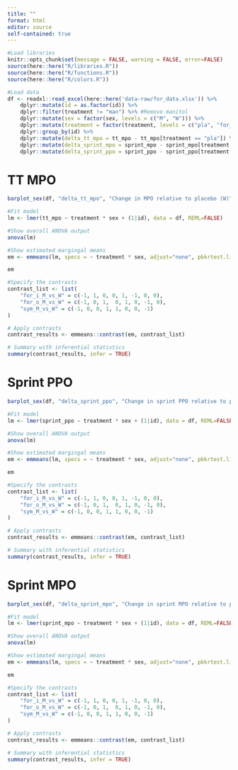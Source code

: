 ```yaml
---
title: ""
format: html
editor: source
self-contained: true
---
```



```r
#Load libraries
knitr::opts_chunk$set(message = FALSE, warning = FALSE, error=FALSE)
source(here::here("R/libraries.R"))
source(here::here("R/functions.R"))
source(here::here("R/colors.R"))
```


```r
#Load data
df <- readxl::read_excel(here::here('data-raw/for_data.xlsx')) %>% 
    dplyr::mutate(id = as.factor(id)) %>% 
    dplyr::filter(treatment != "man") %>% #Remove manitol
    dplyr::mutate(sex = factor(sex, levels = c("M", "W"))) %>%
    dplyr::mutate(treatment = factor(treatment, levels = c("pla", "for_i", "for_o", "sym", "man"))) %>%
    dplyr::group_by(id) %>% 
    dplyr::mutate(delta_tt_mpo = tt_mpo - tt_mpo[treatment == "pla"]) %>% 
    dplyr::mutate(delta_sprint_mpo = sprint_mpo - sprint_mpo[treatment == "pla"]) %>% 
    dplyr::mutate(delta_sprint_ppo = sprint_ppo - sprint_ppo[treatment == "pla"])

```

# TT MPO
```r
barplot_sex(df, "delta_tt_mpo", "Change in MPO relative to placebo (W)")
```

```r
#Fit model
lm <- lmer(tt_mpo ~ treatment * sex + (1|id), data = df, REML=FALSE)

#Show overall ANOVA output
anova(lm)

#Show estimated margingal means
em <- emmeans(lm, specs = ~ treatment * sex, adjust="none", pbkrtest.limit = 5000, lmerTest.limit = 5000)

em

#Specify the contrasts
contrast_list <- list(
    "for_i_M_vs_W" = c(-1, 1, 0, 0, 1, -1, 0, 0),
    "for_o_M_vs_W" = c(-1, 0, 1,  0, 1, 0, -1, 0),
    "sym_M_vs_W" = c(-1, 0, 0, 1, 1, 0, 0, -1)
)

# Apply contrasts
contrast_results <- emmeans::contrast(em, contrast_list)

# Summary with inferential statistics
summary(contrast_results, infer = TRUE)

```

# Sprint PPO
```r
barplot_sex(df, "delta_sprint_ppo", "Change in sprint PPO relative to placebo (W)")
```

```r
#Fit model
lm <- lmer(sprint_ppo ~ treatment * sex + (1|id), data = df, REML=FALSE)

#Show overall ANOVA output
anova(lm)

#Show estimated margingal means
em <- emmeans(lm, specs = ~ treatment * sex, adjust="none", pbkrtest.limit = 5000, lmerTest.limit = 5000)

em

#Specify the contrasts
contrast_list <- list(
    "for_i_M_vs_W" = c(-1, 1, 0, 0, 1, -1, 0, 0),
    "for_o_M_vs_W" = c(-1, 0, 1,  0, 1, 0, -1, 0),
    "sym_M_vs_W" = c(-1, 0, 0, 1, 1, 0, 0, -1)
)

# Apply contrasts
contrast_results <- emmeans::contrast(em, contrast_list)

# Summary with inferential statistics
summary(contrast_results, infer = TRUE)

```

# Sprint MPO
```r
barplot_sex(df, "delta_sprint_mpo", "Change in sprint MPO relative to placebo (W)")
```

```r
#Fit model
lm <- lmer(sprint_mpo ~ treatment * sex + (1|id), data = df, REML=FALSE)

#Show overall ANOVA output
anova(lm)

#Show estimated margingal means
em <- emmeans(lm, specs = ~ treatment * sex, adjust="none", pbkrtest.limit = 5000, lmerTest.limit = 5000)

em

#Specify the contrasts
contrast_list <- list(
    "for_i_M_vs_W" = c(-1, 1, 0, 0, 1, -1, 0, 0),
    "for_o_M_vs_W" = c(-1, 0, 1,  0, 1, 0, -1, 0),
    "sym_M_vs_W" = c(-1, 0, 0, 1, 1, 0, 0, -1)
)

# Apply contrasts
contrast_results <- emmeans::contrast(em, contrast_list)

# Summary with inferential statistics
summary(contrast_results, infer = TRUE)

```
